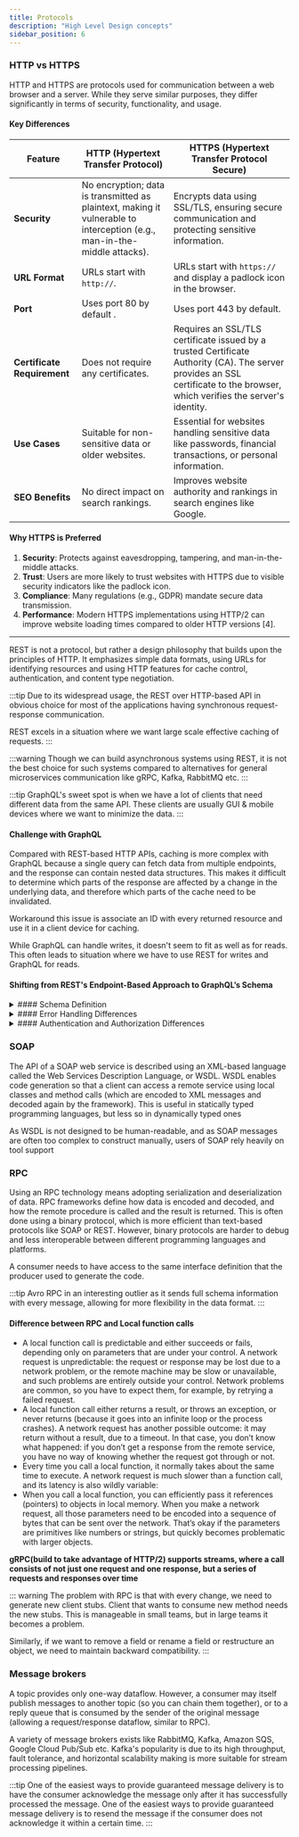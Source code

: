 ```yaml
---
title: Protocols
description: "High Level Design concepts"
sidebar_position: 6
---
```


### HTTP vs HTTPS

HTTP and HTTPS are protocols used for communication between a web browser and a server. While they serve similar purposes, they differ significantly in terms of security, functionality, and usage.

#### **Key Differences**

| Feature                  | HTTP (Hypertext Transfer Protocol)       | HTTPS (Hypertext Transfer Protocol Secure)  |
|--------------------------|------------------------------------------|---------------------------------------------|
| **Security**             | No encryption; data is transmitted as plaintext, making it vulnerable to interception (e.g., man-in-the-middle attacks). | Encrypts data using SSL/TLS, ensuring secure communication and protecting sensitive information. |
| **URL Format**           | URLs start with `http://`.        | URLs start with `https://` and display a padlock icon in the browser. |
| **Port**                 | Uses port 80 by default .          | Uses port 443 by default.            |
| **Certificate Requirement** | Does not require any certificates.      | Requires an SSL/TLS certificate issued by a trusted Certificate Authority (CA). The server provides an SSL certificate to the browser, which verifies the server's identity.|
| **Use Cases**            | Suitable for non-sensitive data or older websites. | Essential for websites handling sensitive data like passwords, financial transactions, or personal information. |
| **SEO Benefits**         | No direct impact on search rankings.     | Improves website authority and rankings in search engines like Google. |

#### **Why HTTPS is Preferred**
1. **Security**: Protects against eavesdropping, tampering, and man-in-the-middle attacks.
2. **Trust**: Users are more likely to trust websites with HTTPS due to visible security indicators like the padlock icon.
3. **Compliance**: Many regulations (e.g., GDPR) mandate secure data transmission.
4. **Performance**: Modern HTTPS implementations using HTTP/2 can improve website loading times compared to older HTTP versions [4].

---


REST is not a protocol, but rather a design philosophy that builds upon the principles
of HTTP. It emphasizes simple data formats, using URLs for identifying
resources and using HTTP features for cache control, authentication, and content
type negotiation.

:::tip
Due to its widespread usage, the REST over HTTP-based API in obvious choice for most of the applications having
synchronous request-response communication.

REST excels in a situation where we want large scale effective caching of requests.
:::

:::warning
Though we can build asynchronous systems using REST, it is not the best choice for such systems compared to
alternatives for general microservices communication like gRPC, Kafka, RabbitMQ etc.
:::

:::tip
GraphQL's sweet spot is when we have a lot of clients that need different data from the same API.
These clients are usually GUI & mobile devices where we want to minimize the data.
:::

#### Challenge with GraphQL
Compared with REST-based HTTP APIs, caching is more complex with GraphQL because a single query can fetch data from
multiple endpoints, and the response can contain nested data structures.
This makes it difficult to determine which parts of the response are affected by a change in the underlying data,
and therefore which parts of the cache need to be invalidated.

Workaround this issue is associate an ID with every returned resource and use it in a client device for caching.

While GraphQL can handle writes, it doesn't seem to fit as well as for reads. This often leads to situation where
we have to use REST for writes and GraphQL for reads.

#### Shifting from REST's Endpoint-Based Approach to GraphQL’s Schema


<details>
    <summary>
#### Schema Definition
    </summary>
- **Challenge**: REST is structured around multiple endpoints(e.g. `\users`, `\posts`, `\comments`) and each endpoint has its own error-handling mechanism.
Whereas, GraphQL has a single endpoint and a single response format, which makes it challenging to implement a consistent error-handling mechanism.
- **Solution**: Define a GraphQL schema (.graphqls files) that represents types, queries, and mutations to replace multiple REST endpoints.
</details>

<details>
    <summary>
#### Error Handling Differences
    </summary>
- **Challenge**: REST uses HTTP status codes (200 OK, 404 Not Found, 500 Internal Server Error), but GraphQL always returns 200 OK with errors inside the response body.
- **Solution**: Implement a custom error-handling mechanism using GraphQLErrorHandler to ensure consistency in error reporting.
</details>

<details>
    <summary>
#### Authentication and Authorization Differences
    </summary>
- **Challenge**: In REST, security is usually enforced at the endpoint level (e.g., @PreAuthorize("hasRole('ADMIN')")), but in GraphQL, authorization must be handled inside resolvers.
- **Solution**: Use GraphQL Context to manage authentication and enforce role-based access control at the resolver level.
</details>

### SOAP
The API of a SOAP web service is described using an XML-based language called the
Web Services Description Language, or WSDL. WSDL enables code generation so
that a client can access a remote service using local classes and method calls (which
are encoded to XML messages and decoded again by the framework). This is useful in
statically typed programming languages, but less so in dynamically typed ones


As WSDL is not designed to be human-readable, and as SOAP messages are often too
complex to construct manually, users of SOAP rely heavily on tool support


### RPC
Using an RPC technology means adopting serialization and deserialization of data.
RPC frameworks define how data is encoded and decoded,
and how the remote procedure is called and the result is returned.
This is often done using a binary protocol, which is more efficient than text-based protocols like SOAP or REST.
However,
binary protocols are harder to debug and less interoperable between different programming languages and platforms.

A consumer needs to have access to the same interface definition that the producer used to generate the code.

:::tip
Avro RPC in an interesting outlier as it sends full schema information with every message, allowing for more flexibility in the data format.
:::

#### Difference between RPC and Local function calls
- A local function call is predictable and either succeeds or fails, depending only on parameters that are under your control.
A network request is unpredictable: the request or response may be lost due to a network problem, or the remote
machine may be slow or unavailable, and such problems are entirely outside your control.
Network problems are common, so you have to expect them, for example, by retrying a failed request.
- A local function call either returns a result, or throws an exception, or never returns (because it goes into an infinite
loop or the process crashes). A network request has another possible outcome: it may return without a result, due to a
timeout. In that case, you don’t know what happened: if you don’t get a response from the remote service, you
have no way of knowing whether the request got through or not.
- Every time you call a local function, it normally takes about the same time to execute. A network request is much slower
than a function call, and its latency is also wildly variable:
- When you call a local function, you can efficiently pass it references (pointers) to objects in local memory. When you
make a network request, all those parameters need to be encoded into a sequence of bytes that can be sent over the network.
That’s okay if the parameters are primitives like numbers or strings, but quickly becomes problematic with larger objects.


**gRPC(build to take advantage of HTTP/2) supports streams, where a call consists of not just one request and one response, but a series of requests and responses over time**


::: warning
The problem with RPC is that with every change, we need to generate new client stubs.
Client that wants to consume new method needs the new stubs.
This is manageable in small teams, but in large teams it becomes a problem.

Similarly, if we want to remove a field or rename a field or restructure an object, we need to maintain backward compatibility.
:::

### Message brokers
A topic provides only one-way dataflow. However, a consumer may itself publish messages to another topic (so you can chain
them together), or to a reply queue that is consumed by the sender of the original message (allowing a request/response dataflow, similar to RPC).

A variety of message brokers exists like RabbitMQ, Kafka, Amazon SQS, Google Cloud Pub/Sub etc.
Kafka's popularity is due to its high throughput, fault tolerance, and horizontal scalability making is more suitable for
stream processing pipelines.


:::tip
One of the easiest ways to provide guaranteed message delivery is to have the consumer acknowledge the message only after it has successfully processed the message.
One of the easiest ways to provide guaranteed message delivery is to resend the message if the consumer does not acknowledge it within a certain time.
:::